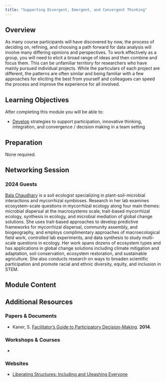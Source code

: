 ```yaml
---
title: "Supporting Divergent, Emergent, and Convergent Thinking"
---
```


## Overview

As many course participants will have discovered by now, the process of deciding on, refining, and choosing a path forward for data analysis will involve many differing opinions and perspectives. To work effectively as a group, you will need to elicit a broad range of ideas and then combine and focus them. This can be unfamiliar territory for researchers who have mainly pursued individual projects. While the particulars of each project are different, the patterns are often similar and being familiar with a few approaches for eliciting the best from yourself and colleagues can speed the process and improve the experience for all involved.

## Learning Objectives

After completing this module you will be able to:

-   <u>Develop</u> strategies to support participation, innovative thinking, integration, and convergence / decision making in a team setting

## Preparation

None required.

## Networking Session

::: panel-tabset
### 2024 Guests

[Bala Chaudhary](https://balachaudhary.com/index.html#/) is a soil ecologist specializing in plant-soil-microbial interactions and mycorrhizal symbioses. Research in her lab examines ecosystem-scale questions in mycorrhizal ecology along four main themes: microbial dispersal at the macrosystems scale, trait-based mycorrhizal ecology, synthesis in ecology, and microbial mediation of global change solutions. She uses trait-based approaches to develop predictive frameworks for mycorrhizal dispersal, community assembly, and biogeography, and employs complimentary approaches of macroecological field work, controlled lab experiments, and data synthesis to study multi-scale questions in ecology. Her work spans dozens of ecosystem types and has applications in global change solutions including climate mitigation and adaptation, soil conservation, ecosystem restoration, and sustainable agriculture. She also conducts research on ways to broaden scientific participation and promote racial and ethnic diversity, equity, and inclusion in STEM.
:::

## Module Content

## Additional Resources

### Papers & Documents

-   Kaner, S. [Facilitator's Guide to Participatory Decision-Making](https://bookshop.org/p/books/facilitator-s-guide-to-participatory-decision-making-sam-kaner/11179446?ean=9781118404959). **2014**.

### Workshops & Courses

-   

### Websites

-   [Liberating Structures: Including and Uleashing Everyone](https://www.liberatingstructures.com/)
